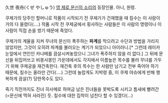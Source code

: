 久世 夜舟(くぜ やしゅう) 
[[영 제로 문신의 소리]]의 등장인물. 아니, 원령.

쿠제가의 당주인 할머니로 작품이 시작되기 전 쿠제가가 건재했을 때 킬수는 이 사람이 거의 다 올렸다(....) 작품 시작 전 쿠제궁에서 횡사하는 사람들은 이 사람의 명령이나 이 사람이 직접 손을 썼기 때문에 죽었다.

쿠제가의 계율을 지켜 무녀의 문신이 폭주하는 '''파계'''를 막으려고 수단과 방법을 가리지 않았지만, 그것이 오히려 파계를 불러오는 계기가 되었으니 아이러니.[* 그런데 레이카 눈앞에서 연인인 카나메를 끔살시켜놓았으니 그녀가 폭주하지 않을 리 없다.] 그 뒤에 문신을 뒤집어쓰고 비몽사몽인 가운데에서도 각지에서 이름높은 목수를 불러 무녀를 가두기 위해 쿠제궁을 재건축한다. 재건축 후의 목수는 한 사람만 남기고 전부 죽어야 하기 때문에, 킬수는 올라만 간다(....) 그런데 놀랍게도 지박령 중, 이 쿠제 야슈에게 반해 행복하게 끔살(?) 당한목수도 있다.

죽기 직전까지도 진녀 히사메로 하여금 남은 진녀들을 못박도록 시키고 틈새에 빨려간(=문신에 먹혀 사라진) 듯. 킬수에 대한 집착이 넘친다 할 수 있겠다(...)
